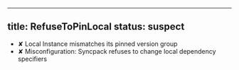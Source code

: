 
---
title: RefuseToPinLocal
status: suspect
---

- ✘ Local Instance mismatches its pinned version group
- ✘ Misconfiguration: Syncpack refuses to change local dependency specifiers
